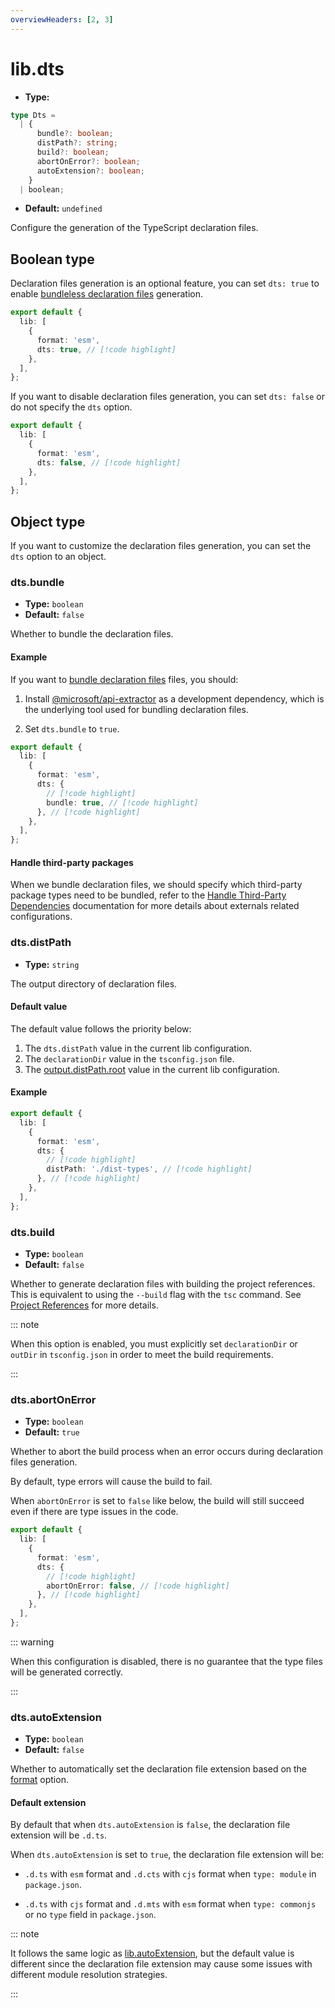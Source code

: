 ```yaml
---
overviewHeaders: [2, 3]
---
```


# lib.dts

- **Type:**

```ts
type Dts =
  | {
      bundle?: boolean;
      distPath?: string;
      build?: boolean;
      abortOnError?: boolean;
      autoExtension?: boolean;
    }
  | boolean;
```

- **Default:** `undefined`

Configure the generation of the TypeScript declaration files.

## Boolean type

Declaration files generation is an optional feature, you can set `dts: true` to enable [bundleless declaration files](/guide/advanced/dts#bundleless-declaration-files) generation.

```ts
export default {
  lib: [
    {
      format: 'esm',
      dts: true, // [!code highlight]
    },
  ],
};
```

If you want to disable declaration files generation, you can set `dts: false` or do not specify the `dts` option.

```ts title="rslib.config.ts"
export default {
  lib: [
    {
      format: 'esm',
      dts: false, // [!code highlight]
    },
  ],
};
```

## Object type

If you want to customize the declaration files generation, you can set the `dts` option to an object.

### dts.bundle

- **Type:** `boolean`
- **Default:** `false`

Whether to bundle the declaration files.

#### Example

If you want to [bundle declaration files](/guide/advanced/dts#bundle-declaration-files) files, you should:

1. Install [@microsoft/api-extractor](https://www.npmjs.com/package/@microsoft/api-extractor) as a development dependency, which is the underlying tool used for bundling declaration files.


<PackageManagerTabs command="add @microsoft/api-extractor -D" />

2. Set `dts.bundle` to `true`.

```ts title="rslib.config.ts"
export default {
  lib: [
    {
      format: 'esm',
      dts: {
        // [!code highlight]
        bundle: true, // [!code highlight]
      }, // [!code highlight]
    },
  ],
};
```

#### Handle third-party packages

When we bundle declaration files, we should specify which third-party package types need to be bundled, refer to the [Handle Third-Party Dependencies](/guide/advanced/third-party-deps) documentation for more details about externals related configurations.

### dts.distPath

- **Type:** `string`

The output directory of declaration files.

#### Default value

The default value follows the priority below:

1. The `dts.distPath` value in the current lib configuration.
2. The `declarationDir` value in the `tsconfig.json` file.
3. The [output.distPath.root](/config/rsbuild/output#outputdistpath) value in the current lib configuration.

#### Example

```ts title="rslib.config.ts"
export default {
  lib: [
    {
      format: 'esm',
      dts: {
        // [!code highlight]
        distPath: './dist-types', // [!code highlight]
      }, // [!code highlight]
    },
  ],
};
```

### dts.build

- **Type:** `boolean`
- **Default:** `false`

Whether to generate declaration files with building the project references. This is equivalent to using the `--build` flag with the `tsc` command. See [Project References](https://www.typescriptlang.org/docs/handbook/project-references.html) for more details.

::: note

When this option is enabled, you must explicitly set `declarationDir` or `outDir` in `tsconfig.json` in order to meet the build requirements.

:::

### dts.abortOnError

- **Type:** `boolean`
- **Default:** `true`

Whether to abort the build process when an error occurs during declaration files generation.

By default, type errors will cause the build to fail.

When `abortOnError` is set to `false` like below, the build will still succeed even if there are type issues in the code.

```ts title="rslib.config.ts"
export default {
  lib: [
    {
      format: 'esm',
      dts: {
        // [!code highlight]
        abortOnError: false, // [!code highlight]
      }, // [!code highlight]
    },
  ],
};
```

::: warning

When this configuration is disabled, there is no guarantee that the type files will be generated correctly.

:::

### dts.autoExtension

- **Type:** `boolean`
- **Default:** `false`

Whether to automatically set the declaration file extension based on the [format](/config/lib/format) option.

#### Default extension

By default that when `dts.autoExtension` is `false`, the declaration file extension will be `.d.ts`.

When `dts.autoExtension` is set to `true`, the declaration file extension will be:

- `.d.ts` with `esm` format and `.d.cts` with `cjs` format when `type: module` in `package.json`.

- `.d.ts` with `cjs` format and `.d.mts` with `esm` format when `type: commonjs` or no `type` field in `package.json`.

::: note

It follows the same logic as [lib.autoExtension](/config/lib/auto-extension), but the default value is different since the declaration file extension may cause some issues with different module resolution strategies.

:::
